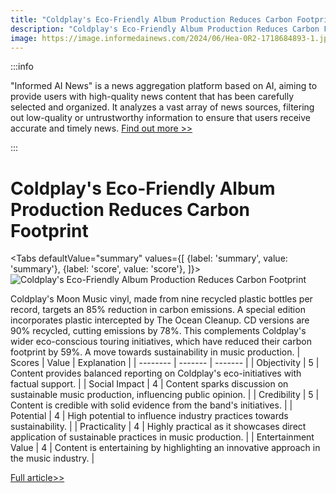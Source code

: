 ```yaml
---
title: "Coldplay's Eco-Friendly Album Production Reduces Carbon Footprint"
description: "Coldplay's Eco-Friendly Album Production Reduces Carbon Footprint"
image: https://image.informedainews.com/2024/06/Hea-0R2-1718684893-1.jpg
---
```



:::info

"Informed AI News" is a news aggregation platform based on AI, aiming to provide users with high-quality news content that has been carefully selected and organized. It analyzes a vast array of news sources, filtering out low-quality or untrustworthy information to ensure that users receive accurate and timely news.  [Find out more >>](/)

:::

# Coldplay's Eco-Friendly Album Production Reduces Carbon Footprint


<Tabs
	defaultValue="summary"
	values={[
	{label: 'summary', value: 'summary'},
	{label: 'score', value: 'score'},
]}>
<TabItem value="summary">
<img
  src="https://image.informedainews.com/2024/06/Hea-0R2-1718684893-1.jpg"
  alt="Coldplay's Eco-Friendly Album Production Reduces Carbon Footprint"
/>



Coldplay's Moon Music vinyl, made from nine recycled plastic bottles per record, targets an 85% reduction in carbon emissions. A special edition incorporates plastic intercepted by The Ocean Cleanup. CD versions are 90% recycled, cutting emissions by 78%. This complements Coldplay's wider eco-conscious touring initiatives, which have reduced their carbon footprint by 59%. A move towards sustainability in music production.
</TabItem>
<TabItem value="score">
	| Scores     | Value   | Explanation |
	| -------- | ------- | ------- |
	| Objectivity  | 5    | Content provides balanced reporting on Coldplay's eco-initiatives with factual support.    |
	| Social Impact | 4     | Content sparks discussion on sustainable music production, influencing public opinion.    |
	| Credibility    | 5    | Content is credible with solid evidence from the band's initiatives.    |
	| Potential    | 4    | High potential to influence industry practices towards sustainability.    |
	| Practicality    | 4    | Highly practical as it showcases direct application of sustainable practices in music production.    |
	| Entertainment Value    | 4    | Content is entertaining by highlighting an innovative approach in the music industry.    |
</TabItem>
</Tabs>

[Full article>>](https://www.theguardian.com/music/article/2024/jun/17/coldplay-vinyl-copies-of-new-album-moon-music-will-be-made-from-old-plastic-bottles)
